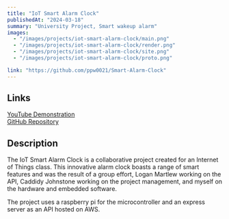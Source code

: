 ```yaml
---
title: "IoT Smart Alarm Clock"
publishedAt: "2024-03-18"
summary: "University Project, Smart wakeup alarm"
images:
  - "/images/projects/iot-smart-alarm-clock/main.png"
  - "/images/projects/iot-smart-alarm-clock/render.png"
  - "/images/projects/iot-smart-alarm-clock/site.png"
  - "/images/projects/iot-smart-alarm-clock/proto.png"

link: "https://github.com/ppw0021/Smart-Alarm-Clock"
---
```


## Links
[YouTube Demonstration](https://youtu.be/fAqMF1HUZMg)  
[GitHub Repository](https://github.com/ppw0021/Smart-Alarm-Clock)

## Description
The IoT Smart Alarm Clock is a collaborative project created for an Internet of Things class. This innovative alarm clock boasts a range of smart features and was the result of a group effort, Logan Martlew working on the API, Caddidy Johnstone working on the project management, and myself on the hardware and embedded software.

The project uses a raspberry pi for the microcontroller and an express server as an API hosted on AWS.